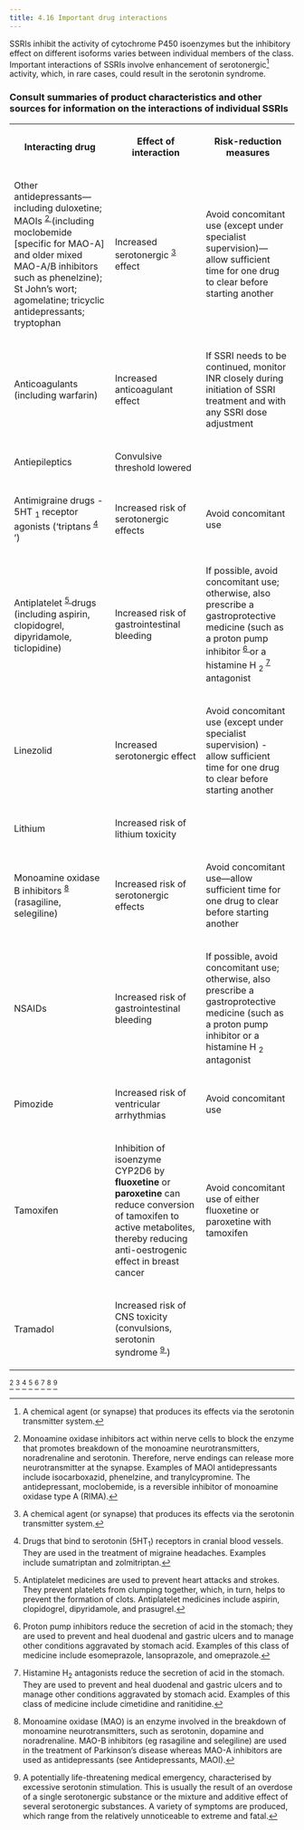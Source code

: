 ```yaml
---
title: 4.16 Important drug interactions
---
```



SSRIs inhibit the activity of cytochrome P450 isoenzymes but the inhibitory effect on different isoforms varies between individual members of the class. Important interactions of SSRIs involve enhancement of serotonergic[^1] activity, which, in rare cases, could result in the serotonin syndrome.

### Consult summaries of product characteristics and other sources for information on the interactions of individual SSRIs



<table>
 <tr>
  <th>
   <p>
    Interacting drug
   </p>
  </th>
  <th>
   <p>
    Effect of interaction
   </p>
  </th>
  <th>
   <p>
    Risk-reduction measures
   </p>
  </th>
 </tr>
 <tr>
  <td>
   <p>
    Other antidepressants—including duloxetine; MAOIs
    <sup>
     <a class="footnote-ref" href="#fn-2">
      2
     </a>
    </sup>
    (including moclobemide [specific for MAO-A] and older mixed MAO-A/B inhibitors such as phenelzine); St John’s wort; agomelatine; tricyclic antidepressants; tryptophan
   </p>
  </td>
  <td>
   <p>
    Increased serotonergic
    <sup>
     <a class="footnote-ref" href="#fn-3">
      3
     </a>
    </sup>
    effect
   </p>
  </td>
  <td>
   <p>
    Avoid concomitant use (except under specialist supervision)—allow sufficient time for one drug to clear before starting another
   </p>
  </td>
 </tr>
 <tr>
  <td>
   <p>
    Anticoagulants (including warfarin)
   </p>
  </td>
  <td>
   <p>
    Increased anticoagulant effect
   </p>
  </td>
  <td>
   <p>
    If SSRI needs to be continued, monitor INR closely during initiation of SSRI treatment and with any SSRI dose adjustment
   </p>
  </td>
 </tr>
 <tr>
  <td>
   <p>
    Antiepileptics
   </p>
  </td>
  <td>
   <p>
    Convulsive threshold lowered
   </p>
  </td>
  <td>
  </td>
 </tr>
 <tr>
  <td>
   <p>
    Antimigraine drugs - 5HT
    <sub>
     1
    </sub>
    receptor agonists (‘triptans
    <sup>
     <a class="footnote-ref" href="#fn-4">
      4
     </a>
    </sup>
    ’)
   </p>
  </td>
  <td>
   <p>
    Increased risk of serotonergic effects
   </p>
  </td>
  <td>
   <p>
    Avoid concomitant use
   </p>
  </td>
 </tr>
 <tr>
  <td>
   <p>
    Antiplatelet
    <sup>
     <a class="footnote-ref" href="#fn-5">
      5
     </a>
    </sup>
    drugs (including aspirin, clopidogrel, dipyridamole, ticlopidine)
   </p>
  </td>
  <td>
   <p>
    Increased risk of gastrointestinal bleeding
   </p>
  </td>
  <td>
   <p>
    If possible, avoid concomitant use; otherwise, also prescribe a gastroprotective medicine (such as a proton pump inhibitor
    <sup>
     <a class="footnote-ref" href="#fn-6">
      6
     </a>
    </sup>
    or a histamine H
    <sub>
     2
    </sub>
    <sup>
     <a class="footnote-ref" href="#fn-7">
      7
     </a>
    </sup>
    antagonist
   </p>
  </td>
 </tr>
 <tr>
  <td>
   <p>
    Linezolid
   </p>
  </td>
  <td>
   <p>
    Increased serotonergic effect
   </p>
  </td>
  <td>
   <p>
    Avoid concomitant use (except under specialist supervision) - allow sufficient time for one drug to clear before starting another
   </p>
  </td>
 </tr>
 <tr>
  <td>
   <p>
    Lithium
   </p>
  </td>
  <td>
   <p>
    Increased risk of lithium toxicity
   </p>
  </td>
  <td>
  </td>
 </tr>
 <tr>
  <td>
   <p>
    Monoamine oxidase B inhibitors
    <sup>
     <a class="footnote-ref" href="#fn-8">
      8
     </a>
    </sup>
    (rasagiline, selegiline)
   </p>
  </td>
  <td>
   <p>
    Increased risk of serotonergic effects
   </p>
  </td>
  <td>
   <p>
    Avoid concomitant use—allow sufficient time for one drug to clear before starting another
   </p>
  </td>
 </tr>
 <tr>
  <td>
   <p>
    NSAIDs
   </p>
  </td>
  <td>
   <p>
    Increased risk of gastrointestinal bleeding
   </p>
  </td>
  <td>
   <p>
    If possible, avoid concomitant use; otherwise, also prescribe a gastroprotective medicine (such as a proton pump inhibitor or a histamine H
    <sub>
     2
    </sub>
    antagonist
   </p>
  </td>
 </tr>
 <tr>
  <td>
   <p>
    Pimozide
   </p>
  </td>
  <td>
   <p>
    Increased risk of ventricular arrhythmias
   </p>
  </td>
  <td>
   <p>
    Avoid concomitant use
   </p>
  </td>
 </tr>
 <tr>
  <td>
   <p>
    Tamoxifen
   </p>
  </td>
  <td>
   <p>
    Inhibition of isoenzyme CYP2D6 by
    <strong>
     fluoxetine
    </strong>
    or
    <strong>
     paroxetine
    </strong>
    can reduce conversion of tamoxifen to active metabolites, thereby reducing anti-oestrogenic effect in breast cancer
   </p>
  </td>
  <td>
   <p>
    Avoid concomitant use of either fluoxetine or paroxetine with tamoxifen
   </p>
  </td>
 </tr>
 <tr>
  <td>
   <p>
    Tramadol
   </p>
  </td>
  <td>
   <p>
    Increased risk of CNS toxicity (convulsions, serotonin syndrome
    <sup>
     <a class="footnote-ref" href="#fn-9">
      9
     </a>
    </sup>
    )
   </p>
  </td>
  <td>
  </td>
 </tr>
</table>

[^2] [^3] [^4] [^5] [^6] [^7] [^8] [^9]



[^1]: A chemical agent (or synapse) that produces its effects via the serotonin transmitter system.


[^2]: Monoamine oxidase inhibitors act within nerve cells to block the enzyme that promotes breakdown of the monoamine neurotransmitters, noradrenaline and serotonin. Therefore, nerve endings can release more neurotransmitter at the synapse. Examples of MAOI antidepressants include isocarboxazid, phenelzine, and tranylcypromine. The antidepressant, moclobemide, is a reversible inhibitor of monoamine oxidase type A (RIMA).


[^3]: A chemical agent (or synapse) that produces its effects via the serotonin transmitter system.


[^4]: Drugs that bind to serotonin (5HT<sub>1</sub>) receptors in cranial blood vessels. They are used in the treatment of migraine headaches. Examples include sumatriptan and zolmitriptan.


[^5]: Antiplatelet medicines are used to prevent heart attacks and strokes. They prevent platelets from clumping together, which, in turn, helps to prevent the formation of clots. Antiplatelet medicines include aspirin, clopidogrel, dipyridamole, and prasugrel.


[^6]: Proton pump inhibitors reduce the secretion of acid in the stomach; they are used to prevent and heal duodenal and gastric ulcers and to manage other conditions aggravated by stomach acid. Examples of this class of medicine include esomeprazole, lansoprazole, and omeprazole.


[^7]: Histamine H<sub>2</sub> antagonists reduce the secretion of acid in the stomach. They are used to prevent and heal duodenal and gastric ulcers and to manage other conditions aggravated by stomach acid. Examples of this class of medicine include cimetidine and ranitidine.


[^8]: Monoamine oxidase (MAO) is an enzyme involved in the breakdown of monoamine neurotransmitters, such as serotonin, dopamine and noradrenaline. MAO-B inhibitors (eg rasagiline and selegiline) are used in the treatment of Parkinson’s disease whereas MAO-A inhibitors are used as antidepressants (see Antidepressants, MAOI).


[^9]: A potentially life-threatening medical emergency, characterised by excessive serotonin stimulation. This is usually the result of an overdose of a single serotonergic substance or the mixture and additive effect of several serotonergic substances. A variety of symptoms are produced, which range from the relatively unnoticeable to extreme and fatal.

